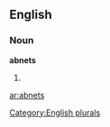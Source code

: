 ==English==

===Noun===
'''abnets'''

# {{plural of|[[abnet]]}}

[[Category:English plurals]]

[[ar:abnets]]